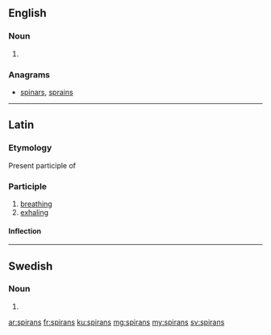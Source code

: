 ==English==

===Noun===
{{head|en}}

# {{plural of|spiran}}

===Anagrams===
* [[spinars#English|spinars]], [[sprains#English|sprains]]

----
==Latin==

===Etymology===
Present participle of {{term|spīrō|lang=la}}

===Participle===
{{la-present participle|spir|spīr|ans}}

# [[breathing]]
# [[exhaling]]

====Inflection====
{{la-decl-3rd-part|spīrāns|spīrant}}

----
==Swedish==

===Noun===
{{head|sv|noun form}}

# {{sv-noun-form-def-gen|spira}}

[[ar:spirans]]
[[fr:spirans]]
[[ku:spirans]]
[[mg:spirans]]
[[my:spirans]]
[[sv:spirans]]